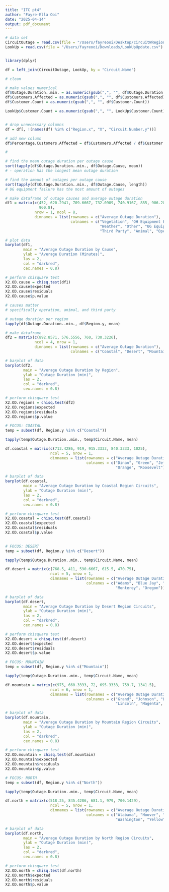 ```yaml
---
title: "ITC pt4"
author: "Fayre-Ella Ooi"
date: "2025-04-14"
output: pdf_document
---
```

```r

# data set
CircuitOutage = read.csv(file = "/Users/fayreooi/Desktop/circuitWRegions.csv")
LookUp = read.csv(file = "/Users/fayreooi/Downloads/LookUpUpdate.csv")


library(dplyr)

df = left_join(CircuitOutage, LookUp, by = "Circuit.Name")

# clean

# make values numerical 
df$Outage.Duration..min. = as.numeric(gsub(",", "", df$Outage.Duration..min.))
df$Customers.Affected = as.numeric(gsub(",", "", df$Customers.Affected))
df$Customer.Count = as.numeric(gsub(",", "", df$Customer.Count))

LookUp$Customer.Count = as.numeric(gsub(",", "", LookUp$Customer.Count))


# drop unnecessary columns 
df = df[, !(names(df) %in% c("Region.x", "X", "Circuit.Number.y"))]

# add new column 
df$Percentage.Customers.Affected = df$Customers.Affected / df$Customer.Count 

#

```



```r
# find the mean outage duration per outage cause 
sort(tapply(df$Outage.Duration..min., df$Outage.Cause, mean))
# - operation has the longest mean outage duration

# find the amount of outages per outage cause 
sort(tapply(df$Outage.Duration..min., df$Outage.Cause, length))
# UG equipment failure has the most amount of outages 

# make dataframe of outage causes and average outage duration
df1 = matrix(c(452, 620.2941, 709.6667, 732.0909, 740.9167, 885, 906.2857, 
               960.8),
             nrow = 1, ncol = 8,
             dimnames = list(rownames = c("Average Outage Duration"),
                             colnames = c("Vegetation", "OH Equipment Failure",
                                          "Weather", "Other", "UG Equipment Failure",
                                          "Third Party", "Animal", "Operation")))

# plot data 
barplot(df1,
        main = "Average Outage Duration by Cause",
        ylab = "Average Duration (Minutes)",
        las = 2,
        col = "darkred",       
        cex.names = 0.8)        

# perform chisquare test
X2.OD.cause = chisq.test(df1)
X2.OD.cause$expected
X2.OD.cause$residuals
X2.OD.cause$p.value

# causes matter
# specifically operation, animal, and third party
```
```r

# outage duration per region
tapply(df$Outage.Duration..min., df$Region.y, mean)

# make dataframe
df2 = matrix(c(892.8571, 576.5556, 760, 730.3226),
             ncol = 4, nrow = 1,
             dimnames = list(rownames = c("Average Outage Duration"),
                             colnames = c("Coastal", "Desert", "Mountain", "North")))

# barplot of data
barplot(df2,
        main = "Average Outage Duration by Region",
        ylab = "Outage Duration (min)",
        las = 2,
        col = "darkred",
        cex.names = 0.8)

# perform chisquare test
X2.OD.regions = chisq.test(df2)
X2.OD.regions$expected
X2.OD.regions$residuals
X2.OD.regions$p.value

```
```r

# FOCUS: COASTAL
temp = subset(df, Region.y %in% c("Coastal"))

tapply(temp$Outage.Duration..min., temp$Circuit.Name, mean)

df.coastal = matrix(c(713.4286, 919, 915.3333, 840.3333, 1025),
                    ncol = 5, nrow = 1,
                    dimnames = list(rownames = c("Average Outage Duration"),
                                    colnames = c("Dinan", "Green", "Jefferson",
                                                 "Orange", "Roosevelt")))

# barplot of data
barplot(df.coastal,
        main = "Average Outage Duration by Coastal Region Circuits",
        ylab = "Outage Duration (min)",
        las = 2,
        col = "darkred",
        cex.names = 0.8)

# perform chisquare test
X2.OD.coastal = chisq.test(df.coastal)
X2.OD.coastal$expected
X2.OD.coastal$residuals
X2.OD.coastal$p.value
  
```
```r
# FOCUS: DESERT
temp = subset(df, Region.y %in% c("Desert"))

tapply(temp$Outage.Duration..min., temp$Circuit.Name, mean)

df.desert = matrix(c(768.5, 411, 590.6667, 615.5, 470.75),
                    ncol = 5, nrow = 1,
                    dimnames = list(rownames = c("Average Outage Duration"),
                                    colnames = c("Adams", "Blue Jay", "Gorilla",
                                                 "Monterey", "Oregon")))

# barplot of data
barplot(df.desert,
        main = "Average Outage Duration by Desert Region Circuits",
        ylab = "Outage Duration (min)",
        las = 2,
        col = "darkred",
        cex.names = 0.8)

# perform chisquare test
X2.OD.desert = chisq.test(df.desert)
X2.OD.desert$expected
X2.OD.desert$residuals
X2.OD.desert$p.value
```
```r

# FOCUS: MOUNTAIN
temp = subset(df, Region.y %in% c("Mountain"))

tapply(temp$Outage.Duration..min., temp$Circuit.Name, mean)

df.mountain = matrix(c(975, 660.3333, 72, 695.3333, 759.7, 1341.5),
                    ncol = 6, nrow = 1,
                    dimnames = list(rownames = c("Average Outage Duration"),
                                    colnames = c("Grand", "Johnson", "Lightning",
                                                 "Lincoln", "Magenta", "Thunder")))

# barplot of data
barplot(df.mountain,
        main = "Average Outage Duration by Mountain Region Circuits",
        ylab = "Outage Duration (min)",
        las = 2,
        col = "darkred",
        cex.names = 0.8)

# perform chisquare test
X2.OD.mountain = chisq.test(df.mountain)
X2.OD.mountain$expected
X2.OD.mountain$residuals
X2.OD.mountain$p.value

```
```r
# FOCUS: NORTH
temp = subset(df, Region.y %in% c("North"))

tapply(temp$Outage.Duration..min., temp$Circuit.Name, mean)

df.north = matrix(c(518.25, 845.4286, 681.1, 979, 700.1429),
                    ncol = 5, nrow = 1,
                    dimnames = list(rownames = c("Average Outage Duration"),
                                    colnames = c("Alabama", "Hoover", "Logan",
                                                 "Washington", "Yellow")))

# barplot of data
barplot(df.north,
        main = "Average Outage Duration by North Region Circuits",
        ylab = "Outage Duration (min)",
        las = 2,
        col = "darkred",
        cex.names = 0.8)

# perform chisquare test
X2.OD.north = chisq.test(df.north)
X2.OD.north$expected
X2.OD.north$residuals
X2.OD.north$p.value
```

